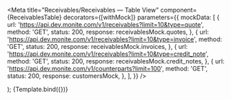 
<Meta
  title="Receivables/Receivables — Table View"
  component={ReceivablesTable}
  decorators={[withMock]}
  parameters={{
    mockData: [
      {
        url: 'https://api.dev.monite.com/v1/receivables?limit=10&type=quote',
        method: 'GET',
        status: 200,
        response: receivablesMock.quotes,
      },
      {
        url: 'https://api.dev.monite.com/v1/receivables?limit=10&type=invoice',
        method: 'GET',
        status: 200,
        response: receivablesMock.invoices,
      },
      {
        url: 'https://api.dev.monite.com/v1/receivables?limit=10&type=credit_note',
        method: 'GET',
        status: 200,
        response: receivablesMock.credit_notes,
      },
      {
        url: 'https://api.dev.monite.com/v1/counterparts?limit=100',
        method: 'GET',
        status: 200,
        response: customersMock,
      },
    ],
  }}
/>

  <div style={{ display: 'flex', height: 600 }}>
    <ReceivablesTable {...args} />
  </div>
);

<Canvas>
  <Story
    name="Default"
  >
    {Template.bind({})}
  </Story>
</Canvas>
